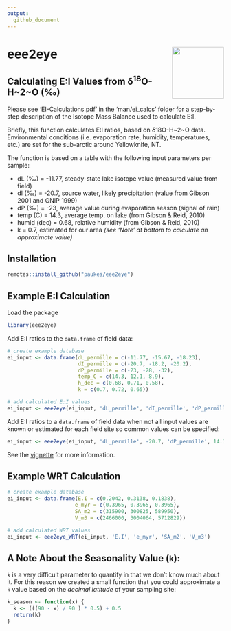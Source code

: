 ```yaml
---
output: 
  github_document
---
```


# eee2eye <img src="man/figures/eee2eye_logo.png" width="120" align="right"/>

## Calculating E:I Values from δ^18^O-H\~2\~O (‰)

Please see 'EI-Calculations.pdf' in the 'man/ei_calcs' folder for a step-by-step description of the Isotope Mass Balance used to calculate E:I.

Briefly, this function calculates E:I ratios, based on δ18O-H\~2\~O data. Environmental conditions (i.e. evaporation rate, humidity, temperatures, etc.) are set for the sub-arctic around Yellowknife, NT.

The function is based on a table with the following input parameters per sample:

-   dL (‰) = -11.77, steady-state lake isotope value (measured value from field)  
-   dI (‰) = -20.7, source water, likely precipitation (value from Gibson 2001 and GNIP 1999)  
-   dP (‰) = -23, average value during evaporation season (signal of rain)  
-   temp (C) = 14.3, average temp. on lake (from Gibson & Reid, 2010)  
-   humid (dec) = 0.68, relative humidity (from Gibson & Reid, 2010)  
-   k = 0.7, estimated for our area *(see 'Note' at bottom to calculate an approximate value)*

## Installation

```r
remotes::install_github("paukes/eee2eye")
```

## Example E:I Calculation

Load the package

```r
library(eee2eye)
```

Add E:I ratios to the `data.frame` of field data:

```r
# create example database
ei_input <- data.frame(dL_permille = c(-11.77, -15.67, -18.23),
                       dI_permille = c(-20.7, -18.2, -20.2),
                       dP_permille = c(-23, -28, -32), 
                       temp_C = c(14.3, 12.1, 8.9), 
                       h_dec = c(0.68, 0.71, 0.58), 
                       k = c(0.7, 0.72, 0.65))

# add calculated E:I values
ei_input <- eee2eye(ei_input, 'dL_permille', 'dI_permille', 'dP_permille', 'temp_C', 'h_dec', 'k')

```

Add E:I ratios to a `data.frame` of field data when not all input values are known or estimated for each field site so common values can be specified:

```r
ei_input <- eee2eye(ei_input, 'dL_permille', -20.7, 'dP_permille', 14.3, 0.68, 0.7)
```

See the [vignette](https://github.com/paukes/eee2eye/blob/master/man/ei_calc/EI-Calculations.pdf) for more information.

## Example WRT Calculation

```r
# create example database
ei_input <- data.frame(E.I = c(0.2042, 0.3138, 0.1838),
                      e_myr = c(0.3965, 0.3965, 0.3965),
                      SA_m2 = c(315900, 300825, 589950),
                      V_m3 = c(2466000, 3004064, 5712829))

# add calculated WRT values
ei_input <- eee2eye_WRT(ei_input, 'E.I', 'e_myr', 'SA_m2', 'V_m3')

```

## A Note About the Seasonality Value (`k`):

`k` is a very difficult parameter to quantify in that we don't know much about it. For this reason we created a small function that you could approximate a `k` value based on the *decimal latitude* of your sampling site:

```r
k_season <- function(x) {
  k <- (((90 - x) / 90 ) * 0.5) + 0.5
  return(k)
}
```
